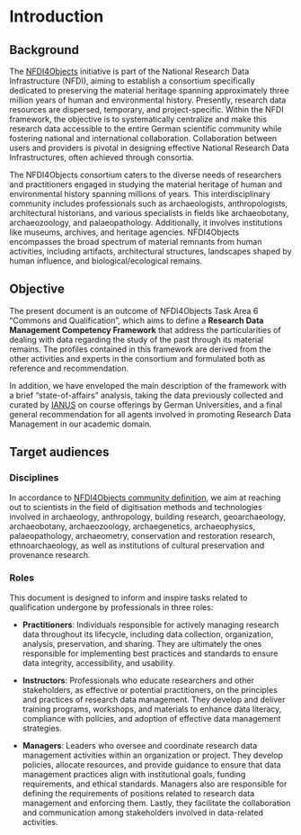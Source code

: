 # Introduction

## Background

The [NFDI4Objects](https://www.nfdi4objects.net/) initiative is part of the National Research Data Infrastructure (NFDI), aiming to establish a consortium specifically dedicated to preserving the material heritage spanning approximately three million years of human and environmental history. Presently, research data resources are dispersed, temporary, and project-specific. Within the NFDI framework, the objective is to systematically centralize and make this research data accessible to the entire German scientific community while fostering national and international collaboration. Collaboration between users and providers is pivotal in designing effective National Research Data Infrastructures, often achieved through consortia.

The NFDI4Objects consortium caters to the diverse needs of researchers and practitioners engaged in studying the material heritage of human and environmental history spanning millions of years. This interdisciplinary community includes professionals such as archaeologists, anthropologists, architectural historians, and various specialists in fields like archaeobotany, archaeozoology, and palaeopathology. Additionally, it involves institutions like museums, archives, and heritage agencies. NFDI4Objects encompasses the broad spectrum of material remnants from human activities, including artifacts, architectural structures, landscapes shaped by human influence, and biological/ecological remains.

## Objective

The present document is an outcome of NFDI4Objects Task Area 6 "Commons and Qualification", which aims to define a **Research Data Management Competency Framework** that address the particularities of dealing with data regarding the study of the past through its material remains. The profiles contained in this framework are derived from the other activities and experts in the consortium and formulated both as reference and recommendation.

In addition, we have enveloped the main description of the framework with a brief "state-of-affairs" analysis, taking the data previously collected and curated by [IANUS](https://ianus-fdz.de/) on course offerings by German Universities, and a final general recommendation for all agents involved in promoting Research Data Management in our academic domain.

## Target audiences

### Disciplines

In accordance to [NFDI4Objects community definition](https://www.nfdi4objects.net/index.php/ueber-uns/die-community), we aim at reaching out to scientists in the field of digitisation methods and technologies involved in archaeology, anthropology, building research, geoarchaeology, archaeobotany, archaeozoology, archaegenetics, archaeophysics, palaeopathology, archaeometry, conservation and restoration research, ethnoarchaeology, as well as institutions of cultural preservation and provenance research.

### Roles

This document is designed to inform and inspire tasks related to qualification undergone by professionals in three roles:

- **Practitioners**: Individuals responsible for actively managing research data throughout its lifecycle, including data collection, organization, analysis, preservation, and sharing. They are ultimately the ones responsible for implementing best practices and standards to ensure data integrity, accessibility, and usability.

- **Instructors**: Professionals who educate researchers and other stakeholders, as effective or potential practitioners, on the principles and practices of research data management. They develop and deliver training programs, workshops, and materials to enhance data literacy, compliance with policies, and adoption of effective data management strategies.

- **Managers**: Leaders who oversee and coordinate research data management activities within an organization or project. They develop policies, allocate resources, and provide guidance to ensure that data management practices align with institutional goals, funding requirements, and ethical standards. Managers also are responsible for defining the requirements of positions related to research data management and enforcing them. Lastly, they facilitate the collaboration and communication among stakeholders involved in data-related activities.
